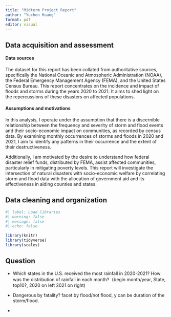 ```yaml
---
title: "Midterm Project Report"
author: "Yuchen Huang"
format: pdf
editor: visual
---
```


## Data acquisition and assessment

#### Data sources

The dataset for this report has been collated from authoritative sources, specifically the National Oceanic and Atmospheric Administration (NOAA), the Federal Emergency Management Agency (FEMA), and the United States Census Bureau. This report concentrates on the incidence and impact of floods and storms during the years 2020 to 2021. It aims to shed light on the repercussions of these disasters on affected populations.

#### Assumptions and motivations

In this analysis, I operate under the assumption that there is a discernible relationship between the frequency and severity of storm and flood events and their socio-economic impact on communities, as recorded by census data. By examining monthly occurrences of storms and floods in 2020 and 2021, I aim to identify any patterns in their occurrence and the extent of their destructiveness.

Additionally, I am motivated by the desire to understand how federal disaster relief funds, distributed by FEMA, assist affected communities, particularly in mitigating poverty levels. This report will investigate the intersection of natural disasters with socio-economic welfare by correlating storm and flood data with the allocation of government aid and its effectiveness in aiding counties and states.

## Data cleaning and organization

```r
#| label: Load libraries
#| warning: false
#| message: false
#| echo: false

library(knitr)
library(tidyverse)
library(scales)
```

## Question

-   Which states in the U.S. received the most rainfall in 2020-2021? How was the distribution of rainfall in each month?（begin month/year, State, top10?, 2020 on left 2021 on right)

-   Dangerous by fatality? facet by flood/not flood, y can be duration of the storm/flood.

-   
